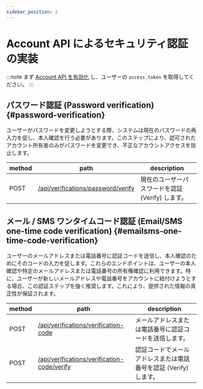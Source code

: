 ```yaml
---
sidebar_position: 2
---
```


# Account API によるセキュリティ認証の実装

:::note
まず [Account API を有効化](/end-user-flows/account-settings/by-account-api) し、ユーザーの `access_token` を取得してください。
:::

## パスワード認証 (Password verification) \{#password-verification}

ユーザーがパスワードを変更しようとする際、システムは現在のパスワードの再入力を促し、本人確認を行う必要があります。このステップにより、認可されたアカウント所有者のみがパスワードを変更でき、不正なアカウントアクセスを防止します。

| method | path                                                                                                            | description                                      |
| ------ | --------------------------------------------------------------------------------------------------------------- | ------------------------------------------------ |
| POST   | [/api/verifications/password/verify](https://openapi.logto.io/operation/operation-createverificationbypassword) | 現在のユーザーパスワードを認証 (Verify) します。 |

## メール / SMS ワンタイムコード認証 (Email/SMS one-time code verification) \{#emailsms-one-time-code-verification}

ユーザーのメールアドレスまたは電話番号に認証コードを送信し、本人確認のためにそのコードの入力を促します。これらのエンドポイントは、ユーザーの本人確認や特定のメールアドレスまたは電話番号の所有権確認に利用できます。特に、ユーザーが新しいメールアドレスや電話番号をアカウントに紐付けようとする場合、この認証ステップを強く推奨します。これにより、提供された情報の真正性が保証されます。

| method | path                                                                                                                             | description                                                      |
| ------ | -------------------------------------------------------------------------------------------------------------------------------- | ---------------------------------------------------------------- |
| POST   | [/api/verifications/verification-code](https://openapi.logto.io/operation/operation-createverificationbyverificationcode)        | メールアドレスまたは電話番号に認証コードを送信します。           |
| POST   | [/api/verifications/verification-code/verify](https://openapi.logto.io/operation/operation-verifyverificationbyverificationcode) | 認証コードでメールアドレスまたは電話番号を認証 (Verify) します。 |
